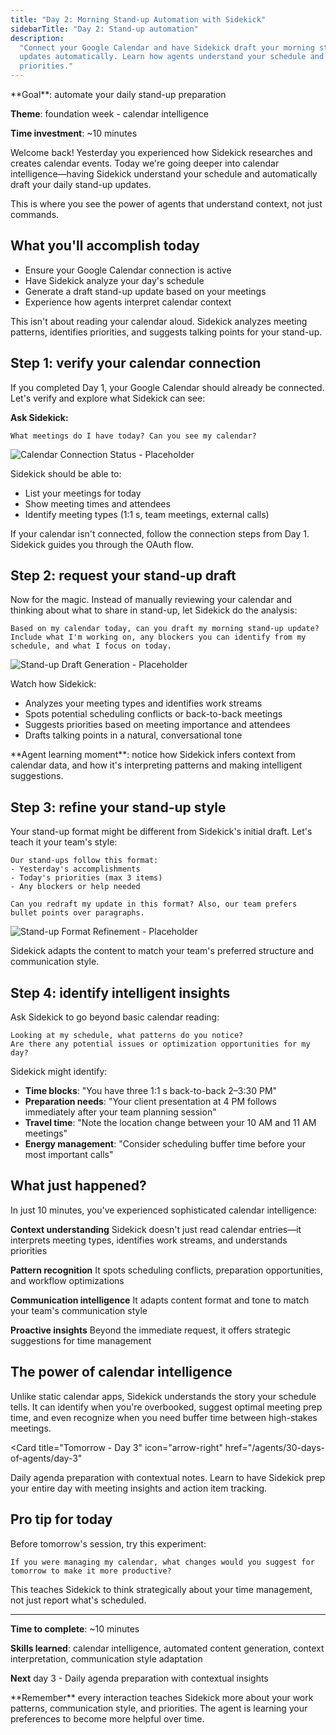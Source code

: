 ```yaml
---
title: "Day 2: Morning Stand-up Automation with Sidekick"
sidebarTitle: "Day 2: Stand-up automation"
description:
  "Connect your Google Calendar and have Sidekick draft your morning stand-up
  updates automatically. Learn how agents understand your schedule and
  priorities."
---
```


<Card title="Day 2 challenge" icon="calendar-check">
  **Goal**: automate your daily stand-up preparation

**Theme**: foundation week - calendar intelligence

**Time investment**: ~10 minutes

</Card>

Welcome back! Yesterday you experienced how Sidekick researches and creates
calendar events. Today we're going deeper into calendar intelligence—having
Sidekick understand your schedule and automatically draft your daily stand-up
updates.

This is where you see the power of agents that understand context, not just
commands.

## What you'll accomplish today

- Ensure your Google Calendar connection is active
- Have Sidekick analyze your day's schedule
- Generate a draft stand-up update based on your meetings
- Experience how agents interpret calendar context

<Warning>
  This isn't about reading your calendar aloud. Sidekick analyzes meeting
  patterns, identifies priorities, and suggests talking points for your
  stand-up.
</Warning>

## Step 1: verify your calendar connection

If you completed Day 1, your Google Calendar should already be connected. Let's
verify and explore what Sidekick can see:

**Ask Sidekick:**

```text
What meetings do I have today? Can you see my calendar?
```

![Calendar Connection Status - Placeholder](/images/agents/30-days-of-agents/day2-calendar-check.png)

Sidekick should be able to:

- List your meetings for today
- Show meeting times and attendees
- Identify meeting types (1:1&nbsp;s, team meetings, external calls)

<Info>
  If your calendar isn't connected, follow the connection steps from Day 1.
  Sidekick guides you through the OAuth flow.
</Info>

## Step 2: request your stand-up draft

Now for the magic. Instead of manually reviewing your calendar and thinking
about what to share in stand-up, let Sidekick do the analysis:

```text
Based on my calendar today, can you draft my morning stand-up update?
Include what I'm working on, any blockers you can identify from my schedule, and what I focus on today.
```

![Stand-up Draft Generation - Placeholder](/images/agents/30-days-of-agents/day2-standup-draft.png)

Watch how Sidekick:

- Analyzes your meeting types and identifies work streams
- Spots potential scheduling conflicts or back-to-back meetings
- Suggests priorities based on meeting importance and attendees
- Drafts talking points in a natural, conversational tone

<Tip>
  **Agent learning moment**: notice how Sidekick infers context from calendar
  data, and how it's interpreting patterns and making intelligent suggestions.
</Tip>

## Step 3: refine your stand-up style

Your stand-up format might be different from Sidekick's initial draft. Let's
teach it your team's style:

```text
Our stand-ups follow this format:
- Yesterday's accomplishments
- Today's priorities (max 3 items)
- Any blockers or help needed

Can you redraft my update in this format? Also, our team prefers bullet points over paragraphs.
```

![Stand-up Format Refinement - Placeholder](/images/agents/30-days-of-agents/day2-format-update.png)

Sidekick adapts the content to match your team's preferred structure and
communication style.

## Step 4: identify intelligent insights

Ask Sidekick to go beyond basic calendar reading:

```text
Looking at my schedule, what patterns do you notice?
Are there any potential issues or optimization opportunities for my day?
```

Sidekick might identify:

- **Time blocks**: "You have three 1:1&nbsp;s back-to-back 2–3:30 PM"
- **Preparation needs**: "Your client presentation at 4 PM follows immediately
  after your team planning session"
- **Travel time**: "Note the location change between your 10 AM and 11 AM
  meetings"
- **Energy management**: "Consider scheduling buffer time before your most
  important calls"

## What just happened?

In just 10 minutes, you've experienced sophisticated calendar intelligence:

**Context understanding** Sidekick doesn't just read calendar entries—it
interprets meeting types, identifies work streams, and understands priorities

**Pattern recognition** It spots scheduling conflicts, preparation
opportunities, and workflow optimizations

**Communication intelligence** It adapts content format and tone to match your
team's communication style

**Proactive insights** Beyond the immediate request, it offers strategic
suggestions for time management

## The power of calendar intelligence

Unlike static calendar apps, Sidekick understands the story your schedule tells.
It can identify when you're overbooked, suggest optimal meeting prep time, and
even recognize when you need buffer time between high-stakes meetings.

<Card
  title="Tomorrow - Day 3"
  icon="arrow-right"
  href="/agents/30-days-of-agents/day-3"
>
  Daily agenda preparation with contextual notes. Learn to have Sidekick prep
  your entire day with meeting insights and action item tracking.
</Card>

## Pro tip for today

Before tomorrow's session, try this experiment:

```text
If you were managing my calendar, what changes would you suggest for tomorrow to make it more productive?
```

This teaches Sidekick to think strategically about your time management, not
just report what's scheduled.

---

**Time to complete**: ~10 minutes

**Skills learned**: calendar intelligence, automated content generation, context
interpretation, communication style adaptation

**Next** day 3 - Daily agenda preparation with contextual insights

<Tip>
  **Remember** every interaction teaches Sidekick more about your work patterns,
  communication style, and priorities. The agent is learning your preferences to
  become more helpful over time.
</Tip>
